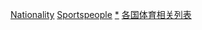{{Portal|体育运动|人物}}
{{Categories by country|nocat}}

[[Category:运动员列表|Nationality]]
[[Category:各国各职业人物列表|Sportspeople]]
[[Category:各国运动员|*]]
[[Category:各国体育相关列表|]]
{{CatAutoTOC}}
